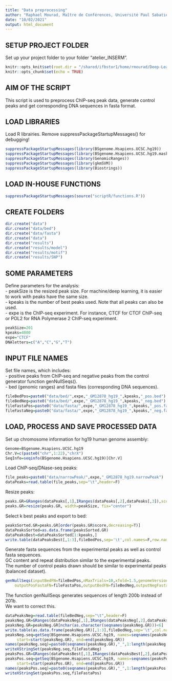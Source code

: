 ```yaml
---
title: "Data preprocessing"
author: "Raphael Mourad, Maître de Conférences, Université Paul Sabatier"
date: "10/02/2021"
output: html_document
---
```


## SETUP PROJECT FOLDER

Set up your project folder to your folder "atelier_INSERM".
```r
knitr::opts_knit$set(root.dir = "/shared/ifbstor1/home/rmourad/Deep-Learning-for-Genomics-Training-main/")
knitr::opts_chunk$set(echo = TRUE)
```

## AIM OF THE SCRIPT

This script is used to preprocess ChIP-seq peak data, generate control peaks and get corresponding DNA sequences in fasta format.

## LOAD LIBRARIES

Load R librairies.
Remove suppressPackageStartupMessages() for debugging!
```r
suppressPackageStartupMessages(library(BSgenome.Hsapiens.UCSC.hg19))
suppressPackageStartupMessages(library(BSgenome.Hsapiens.UCSC.hg19.masked))
suppressPackageStartupMessages(library(GenomicRanges))
suppressPackageStartupMessages(library(gkmSVM))
suppressPackageStartupMessages(library(Biostrings))
```

## LOAD IN-HOUSE FUNCTIONS

```r
suppressPackageStartupMessages(source("scriptR/functions.R"))
```

## CREATE FOLDERS

```r
dir.create("data")
dir.create("data/bed")
dir.create("data/fasta")
dir.create("data")
dir.create("results")
dir.create("results/model")
dir.create("results/motif")
dir.create("results/SNP")
```

## SOME PARAMETERS

Define parameters for the analysis:  
- peakSize is the resized peak size. For machine/deep learning, it is easier to work with peaks have the same size.  
- kpeaks is the number of best peaks used. Note that all peaks can also be used.  
- expe is the ChIP-seq experiment. For instance, CTCF for CTCF ChIP-seq or POL2 for RNA Polymerase 2 ChIP-seq experiment. 

```r
peakSize=201
kpeaks=4000
expe="CTCF"
DNAletters=c("A","C","G","T")
```

## INPUT FILE NAMES

Set file names, which includes:  
- positive peaks from ChIP-seq and negative peaks from the control generator function genNullSeqs().  
- bed (genomic ranges) and fasta files (corresponding DNA sequences).
```r
fileBedPos=paste0("data/bed/",expe,"_GM12878_hg19_",kpeaks,"_pos.bed")
fileBedNeg=paste0("data/bed/",expe,"_GM12878_hg19_",kpeaks,"_neg.bed")
fileFastaPos=paste0("data/fasta/",expe,"_GM12878_hg19_",kpeaks,"_pos.fa")
fileFastaNeg=paste0("data/fasta/",expe,"_GM12878_hg19_",kpeaks,"_neg.fa")
```


## LOAD, PROCESS AND SAVE PROCESSED DATA

Set up chromosome information for hg19 human genome assembly:
```r
Genome=BSgenome.Hsapiens.UCSC.hg19
Chr.V=c(paste0("chr",1:22),"chrX")
SeqInfo=seqinfo(BSgenome.Hsapiens.UCSC.hg19)[Chr.V]
```

Load ChIP-seq/DNase-seq peaks:
```r
file_peaks=paste0("data/narrowPeak/",expe,"_GM12878_hg19.narrowPeak")
dataPeaks=read.table(file_peaks,sep="\t",header=F)
```

Resize peaks:
```r
peaks.GR=GRanges(dataPeaks[,1],IRanges(dataPeaks[,2],dataPeaks[,3]),score=dataPeaks[,7])
peaks.GR=resize(peaks.GR, width=peakSize, fix="center")
```

Select k best peaks and export to bed:
```r
peaksSorted.GR=peaks.GR[order(peaks.GR$score,decreasing=T)]
dataPeaksSorted=as.data.frame(peaksSorted.GR)
dataPeaksBest=dataPeaksSorted[1:kpeaks,]
write.table(dataPeaksBest[,1:3],fileBedPos,sep='\t',col.names=F,row.names=F,quote=F)
```

Generate fasta sequences from the experimental peaks as well as control fasta sequences.  
GC content and repeat distribution similar to the experimental peaks.  
The number of control peaks drawn should be similar to experimental peaks (balanced dataset).
```r
genNullSeqs(inputBedFN=fileBedPos,nMaxTrials=10,xfold=1.5,genomeVersion="hg19",
	outputPosFastaFN=fileFastaPos,outputBedFN=fileBedNeg,outputNegFastaFN=fileFastaNeg,length_match_tol=0)
```

The function genNullSeqs generates sequences of length 200b instead of 201b.  
We want to correct this.
```r
dataPeaksNeg=read.table(fileBedNeg,sep="\t",header=F)
peaksNeg.GR=GRanges(dataPeaksNeg[,1],IRanges(dataPeaksNeg[,2],dataPeaksNeg[,3]+1))
peaksNeg.GR=peaksNeg.GR[nchar(as.character(seqnames(peaksNeg.GR)))<6]
write.table(as.data.frame(peaksNeg.GR)[,1:3],fileBedNeg,sep='\t',col.names=F,row.names=F,quote=F)
peaksNeg.seq=getSeq(BSgenome.Hsapiens.UCSC.hg19, names=seqnames(peaksNeg.GR),
     start=start(peaksNeg.GR), end=end(peaksNeg.GR))
names(peaksNeg.seq)=paste0(seqnames(peaksNeg.GR),"_",1:length(peaksNeg.GR))
writeXStringSet(peaksNeg.seq,fileFastaNeg)
peaksPos.GR=GRanges(dataPeaksBest[,1],IRanges(dataPeaksBest[,2],dataPeaksBest[,3]))
peaksPos.seq=getSeq(BSgenome.Hsapiens.UCSC.hg19, names=seqnames(peaksPos.GR),
     start=start(peaksPos.GR), end=end(peaksPos.GR))
names(peaksPos.seq)=paste0(seqnames(peaksPos.GR),"_",1:length(peaksPos.GR))
writeXStringSet(peaksPos.seq,fileFastaPos)
```
